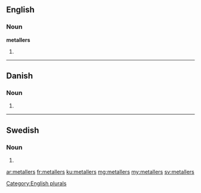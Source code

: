 ==English==

===Noun===
'''metallers'''

# {{plural of|[[metaller]]}}

[[Category:English plurals]]

----

==Danish==

===Noun===
{{head|da|noun form|g=n}}

# {{form of|genitive plural indefinite|metal|lang=da}}

----

==Swedish==

===Noun===
{{head|sv|noun form}}

# {{sv-noun-form-indef-gen-pl|metall}}

[[ar:metallers]]
[[fr:metallers]]
[[ku:metallers]]
[[mg:metallers]]
[[my:metallers]]
[[sv:metallers]]
